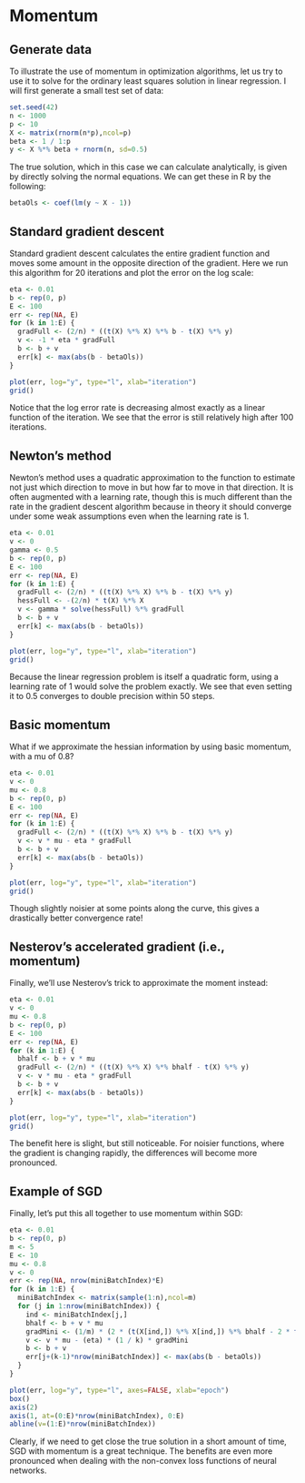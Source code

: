 # Momentum

## Generate data

To illustrate the use of momentum in optimization algorithms, let us
try to use it to solve for the ordinary least squares solution in
linear regression. I will first generate a small test set of data:

```r
set.seed(42)
n <- 1000
p <- 10
X <- matrix(rnorm(n*p),ncol=p)
beta <- 1 / 1:p
y <- X %*% beta + rnorm(n, sd=0.5)
```

The true solution, which in this case we can calculate analytically,
is given by directly solving the normal equations. We can get these
in R by the following:

```r
betaOls <- coef(lm(y ~ X - 1))
```

## Standard gradient descent

Standard gradient descent calculates the entire gradient function and
moves some amount in the opposite direction of the gradient. Here we run this
algorithm for 20 iterations and plot the error on the log scale:

```r
eta <- 0.01
b <- rep(0, p)
E <- 100
err <- rep(NA, E)
for (k in 1:E) {
  gradFull <- (2/n) * ((t(X) %*% X) %*% b - t(X) %*% y)
  v <- -1 * eta * gradFull
  b <- b + v
  err[k] <- max(abs(b - betaOls))
}

plot(err, log="y", type="l", xlab="iteration")
grid()
```

Notice that the log error rate is decreasing almost exactly as a linear
function of the iteration. We see that the error is still relatively high
after 100 iterations.


## Newton's method

Newton's method uses a quadratic approximation to the function to estimate
not just which direction to move in but how far to move in that direction.
It is often augmented with a learning rate, though this is much different
than the rate in the gradient descent algorithm because in theory it should
converge under some weak assumptions even when the learning rate is 1.

```r
eta <- 0.01
v <- 0
gamma <- 0.5
b <- rep(0, p)
E <- 100
err <- rep(NA, E)
for (k in 1:E) {
  gradFull <- (2/n) * ((t(X) %*% X) %*% b - t(X) %*% y)
  hessFull <- -(2/n) * t(X) %*% X
  v <- gamma * solve(hessFull) %*% gradFull
  b <- b + v
  err[k] <- max(abs(b - betaOls))
}

plot(err, log="y", type="l", xlab="iteration")
grid()
```

Because the linear regression problem is itself a quadratic form, using a
learning rate of 1 would solve the problem exactly. We see that even setting
it to 0.5 converges to double precision within 50 steps.

## Basic momentum

What if we approximate the hessian information by using basic momentum, with
a mu of 0.8?

```r
eta <- 0.01
v <- 0
mu <- 0.8
b <- rep(0, p)
E <- 100
err <- rep(NA, E)
for (k in 1:E) {
  gradFull <- (2/n) * ((t(X) %*% X) %*% b - t(X) %*% y)
  v <- v * mu - eta * gradFull
  b <- b + v
  err[k] <- max(abs(b - betaOls))
}

plot(err, log="y", type="l", xlab="iteration")
grid()
```

Though slightly noisier at some points along the curve, this gives a drastically
better convergence rate!

## Nesterov's accelerated gradient (i.e., momentum)

Finally, we'll use Nesterov's trick to approximate the moment instead:

```r
eta <- 0.01
v <- 0
mu <- 0.8
b <- rep(0, p)
E <- 100
err <- rep(NA, E)
for (k in 1:E) {
  bhalf <- b + v * mu
  gradFull <- (2/n) * ((t(X) %*% X) %*% bhalf - t(X) %*% y)
  v <- v * mu - eta * gradFull
  b <- b + v
  err[k] <- max(abs(b - betaOls))
}

plot(err, log="y", type="l", xlab="iteration")
grid()
```

The benefit here is slight, but still noticeable. For noisier functions, where
the gradient is changing rapidly, the differences will become more pronounced.

## Example of SGD

Finally, let's put this all together to use momentum within SGD:

```r
eta <- 0.01
b <- rep(0, p)
m <- 5
E <- 10
mu <- 0.8
v <- 0
err <- rep(NA, nrow(miniBatchIndex)*E)
for (k in 1:E) {
  miniBatchIndex <- matrix(sample(1:n),ncol=m)
  for (j in 1:nrow(miniBatchIndex)) {
    ind <- miniBatchIndex[j,]
    bhalf <- b + v * mu
    gradMini <- (1/m) * (2 * (t(X[ind,]) %*% X[ind,]) %*% bhalf - 2 * t(X[ind,]) %*% y[ind])
    v <- v * mu - (eta) * (1 / k) * gradMini
    b <- b + v
    err[j+(k-1)*nrow(miniBatchIndex)] <- max(abs(b - betaOls))
  }
}

plot(err, log="y", type="l", axes=FALSE, xlab="epoch")
box()
axis(2)
axis(1, at=(0:E)*nrow(miniBatchIndex), 0:E)
abline(v=(1:E)*nrow(miniBatchIndex))
```

Clearly, if we need to get close the true solution in a short amount of time, SGD with
momentum is a great technique. The benefits are even more pronounced when dealing with
the non-convex loss functions of neural networks.

